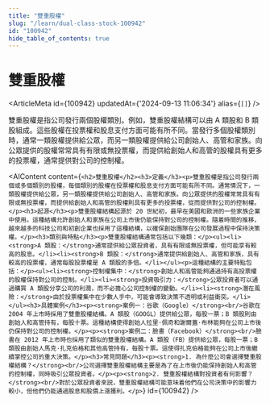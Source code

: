 ```yaml
---
title: "雙重股權"
slug: "/learn/dual-class-stock-100942"
id: "100942"
hide_table_of_contents: true
---
```



# 雙重股權

<ArticleMeta id={100942} updatedAt={'2024-09-13 11:06:34'} alias={`[]`} />
<div className='border-solid border-b border-t-0 my-4 border-[var(--ifm-color-gray-300)]' />

雙重股權是指公司發行兩個股權類別。例如，雙重股權結構可以由 A 類股和 B 類股組成。這些股權在投票權和股息支付方面可能有所不同。當發行多個股權類別時，通常一類股權提供給公眾，而另一類股權提供給公司創始人、高管和家族。向公眾提供的股權常常具有有限或無投票權，而提供給創始人和高管的股權具有更多的投票權，通常提供對公司的控制權。

<AIContent content={`<h2>雙重股權</h2><h3>定義</h3><p>雙重股權是指公司發行兩個或多個類別的股權，每個類別的股權在投票權和股息支付方面可能有所不同。通常情況下，一類股權提供給公眾，另一類股權提供給公司創始人、高管和家族。向公眾提供的股權常常具有有限或無投票權，而提供給創始人和高管的股權則具有更多的投票權，從而提供對公司的控制權。</p><h3>起源</h3><p>雙重股權結構起源於 20 世紀初，最早在美國和歐洲的一些家族企業中使用。這種結構允許創始人和家族在公司上市後仍能保持對公司的控制權。隨着時間的推移，越來越多的科技公司和初創企業也採用了這種結構，以確保創始團隊在公司發展過程中保持決策權。</p><h3>類別與特點</h3><p>雙重股權結構通常包括以下幾類：</p><ul><li><strong>A 類股：</strong>通常提供給公眾投資者，具有有限或無投票權，但可能享有較高的股息。</li><li><strong>B 類股：</strong>通常提供給創始人、高管和家族，具有較高的投票權，通常每股投票權是 A 類股的多倍。</li></ul><p>這種結構的主要特點包括：</p><ul><li><strong>控制權集中：</strong>創始人和高管能夠通過持有高投票權的股權保持對公司的控制。</li><li><strong>投資吸引力：</strong>公眾投資者可以通過購買 A 類股分享公司的利潤，而不必擔心公司控制權的變動。</li><li><strong>潛在風險：</strong>由於投票權集中在少數人手中，可能會導致決策不透明或利益衝突。</li></ul><h3>具體案例</h3><p><strong>案例一：谷歌（Google）</strong><br/>谷歌在 2004 年上市時採用了雙重股權結構。A 類股（GOOGL）提供給公眾，每股一票；B 類股則由創始人和高管持有，每股十票。這種結構使得創始人拉里·佩奇和謝爾蓋·布林能夠在公司上市後仍保持對公司的控制權。</p><p><strong>案例二：臉書（Facebook）</strong><br/>臉書在 2012 年上市時也採用了類似的雙重股權結構。A 類股（FB）提供給公眾，每股一票；B 類股由創始人馬克·扎克伯格和其他高管持有，每股十票。這使得扎克伯格能夠在公司上市後繼續掌控公司的重大決策。</p><h3>常見問題</h3><p><strong>1. 為什麼公司會選擇雙重股權結構？</strong><br/>公司選擇雙重股權結構主要是為了在上市後仍能保持創始人和高管的控制權，同時吸引公眾投資者。</p><p><strong>2. 雙重股權結構對投資者有何影響？</strong><br/>對於公眾投資者來説，雙重股權結構可能意味着他們在公司決策中的影響力較小，但他們仍能通過股息和股價上漲獲利。</p>`} id={100942} />
